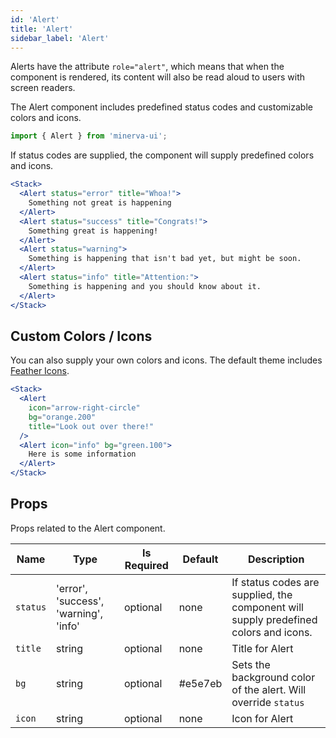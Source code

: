 ```yaml
---
id: 'Alert'
title: 'Alert'
sidebar_label: 'Alert'
---
```


Alerts have the attribute `role="alert"`, which means that when the component is rendered, its content will also be read aloud to users with screen readers.

The Alert component includes predefined status codes and customizable colors and icons.

```js
import { Alert } from 'minerva-ui';
```

If status codes are supplied, the component will supply predefined colors and icons.

```jsx
<Stack>
  <Alert status="error" title="Whoa!">
    Something not great is happening
  </Alert>
  <Alert status="success" title="Congrats!">
    Something great is happening!
  </Alert>
  <Alert status="warning">
    Something is happening that isn't bad yet, but might be soon.
  </Alert>
  <Alert status="info" title="Attention:">
    Something is happening and you should know about it.
  </Alert>
</Stack>
```

## Custom Colors / Icons

You can also supply your own colors and icons. The default theme includes [Feather Icons](https://feathericons.com/).

```jsx live
<Stack>
  <Alert
    icon="arrow-right-circle"
    bg="orange.200"
    title="Look out over there!"
  />
  <Alert icon="info" bg="green.100">
    Here is some information
  </Alert>
</Stack>
```

## Props

Props related to the Alert component.

| Name     | Type                                  | Is Required | Default | Description                                                                          |
| -------- | ------------------------------------- | ----------- | ------- | ------------------------------------------------------------------------------------ |
| `status` | 'error', 'success', 'warning', 'info' | optional    | none    | If status codes are supplied, the component will supply predefined colors and icons. |
| `title`  | string                                | optional    | none    | Title for Alert                                                                      |
| `bg`     | string                                | optional    | #e5e7eb | Sets the background color of the alert. Will override `status`                       |
| `icon`   | string                                | optional    | none    | Icon for Alert                                                                       |
